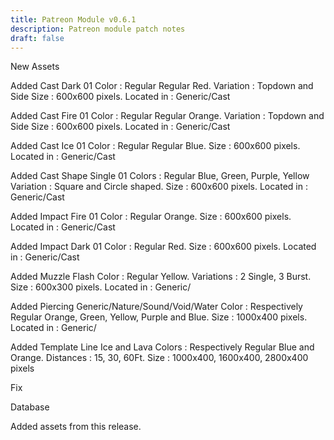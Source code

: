 ```yaml
---
title: Patreon Module v0.6.1
description: Patreon module patch notes
draft: false
---
```


New Assets

Added Cast Dark 01
Color : Regular Regular Red.
Variation : Topdown and Side
Size : 600x600 pixels.
Located in : Generic/Cast

Added Cast Fire 01
Color : Regular Regular Orange.
Variation : Topdown and Side
Size : 600x600 pixels.
Located in : Generic/Cast

Added Cast Ice 01
Color : Regular Regular Blue.
Size : 600x600 pixels.
Located in : Generic/Cast

Added Cast Shape Single 01
Colors : Regular Blue, Green, Purple, Yellow
Variation : Square and Circle shaped.
Size : 600x600 pixels.
Located in : Generic/Cast

Added Impact Fire 01
Color : Regular Orange.
Size : 600x600 pixels.
Located in : Generic/Cast

Added Impact Dark 01
Color : Regular Red.
Size : 600x600 pixels.
Located in : Generic/Cast

Added Muzzle Flash 
Color : Regular Yellow.
Variations : 2 Single, 3 Burst.
Size : 600x300 pixels.
Located in : Generic/

Added Piercing Generic/Nature/Sound/Void/Water
Color : Respectively Regular Orange, Green, Yellow, Purple and Blue.
Size : 1000x400 pixels.
Located in : Generic/

Added Template Line Ice and Lava
Colors : Respectively Regular Blue and Orange.
Distances : 15, 30, 60Ft.
Size : 1000x400, 1600x400, 2800x400 pixels

Fix

Database

Added assets from this release.



